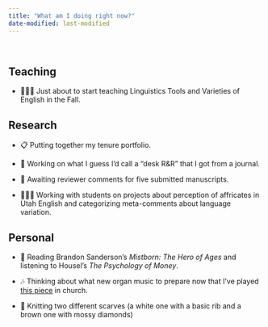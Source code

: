 ```yaml
---
title: "What am I doing right now?"
date-modified: last-modified
---
```


<br/>

## Teaching

* 👨🏻‍🏫 Just about to start teaching Linguistics Tools and Varieties of English in the Fall.

## Research

<!--* Putting together presentations for [NWAV53](https://sites.lsa.umich.edu/nwav53/)-->

* 📋 Putting together my tenure portfolio.

* 📃 Working on what I guess I'd call a "desk R&R" that I got from a journal.

* 📃 Awaiting reviewer comments for five submitted manuscripts.

<!--* 📊 Analyzing some data from Pittsburgh using [APLS](https://apls.pitt.edu/labbcat/) and preparing an ADS abstract with a new co-author.-->

<!--* 📼 Excitedly doing the first analyses of the [Kohler Tapes](/blog/kohler-tapes-update3) collection. -->

* 👨🏻‍🔬 Working with students on projects about perception of affricates in Utah English and categorizing meta-comments about language variation.

<!--Academic reading here-->

## Personal

* 📘 Reading Brandon Sanderson's *Mistborn: The Hero of Ages* and listening to Housel's *The Psychology of Money*.

* 🎶 Thinking about what new organ music to prepare now that I've played [this piece](https://www.youtube.com/shorts/3tbWJq4x-sU) in church.

* 🧶 Knitting two different scarves (a white one with a basic rib and a brown one with mossy diamonds)

<!--* 📺 Rewatching Series 4 of *Taskmaster*.-->

